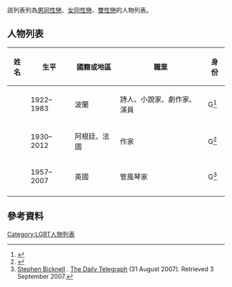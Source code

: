 該列表列為[[男同性戀|男同性戀]]、[[女同性戀|女同性戀]]、[[雙性戀|雙性戀]]的人物列表。

== 人物列表 ==
{| class="wikitable sortable"
|-
! 姓名
! 生平
! 國籍或地區
! 職業
! 身份
|-
| {{le|米倫·比亞沃索夫斯基|Miron Białoszewski}}
| 1922–1983
| 波蘭
| 詩人、小說家、劇作家、演員
| G<ref>{{cite web|url=http://cosmopolitanreview.com/the-kingdom-of-insignificance/|title=The Kingdom of Insignificance: Miron Białoszewski and the Quotidian, the Queer, and the Traumatic|first=Diana|last=Sacilowski|date=2 November 2015|work=[[Cosmopolitan_(magazine)|Cosmopolitan]]|access-date=20 March 2018|archive-date=2021-02-10|archive-url=https://web.archive.org/web/20210210231654/http://cosmopolitanreview.com/the-kingdom-of-insignificance/|dead-url=no}}</ref>
|-
| {{le|赫克托·比安西奧蒂|Hector Bianciotti}}
| 1930–2012
| 阿根廷、法國
| 作家
| G<ref>{{cite web|url=https://www.libreriaberkana.com/libros/autores/hector-bianciotti/10913/|title=Héctor Bianciotti|date=2016|work=Berkana, Librería gay y lesbiana|access-date=19 November 2018|language=es}}</ref>
|-
| {{le|斯蒂芬·比克內爾|Stephen Bicknell}}
| 1957–2007
| 英國
| 管風琴家
| G<ref>[https://www.telegraph.co.uk/news/main.jhtml?xml=/news/2007/08/29/db2901.xml Stephen Bicknell] {{Wayback|url=https://www.telegraph.co.uk/news/main.jhtml?xml=%2Fnews%2F2007%2F08%2F29%2Fdb2901.xml |date=20071223124430 }}. [[The_Daily_Telegraph|The Daily Telegraph]] (31 August 2007). Retrieved 3 September 2007.</ref>
|-
|}

==參考資料 ==
{{reflist|2}}

{{LGBT人物}}

{{DEFAULTSORT:Gay, Lesbian Or Bisexual People Bi-Bz}}
[[Category:LGBT人物列表|Category:LGBT人物列表]]